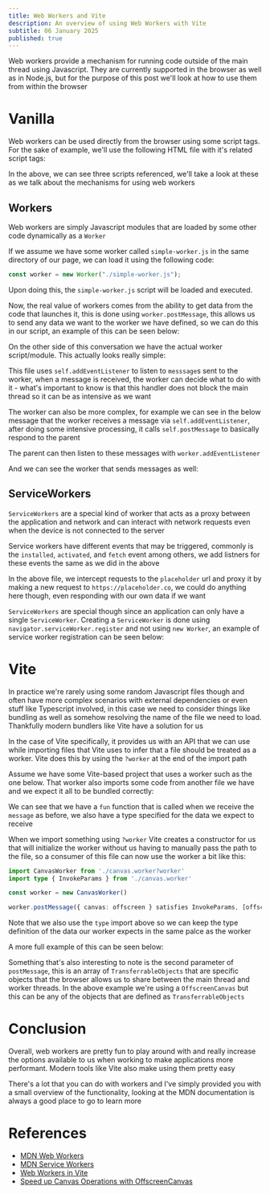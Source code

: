 ```yaml
---
title: Web Workers and Vite
description: An overview of using Web Workers with Vite
subtitle: 06 January 2025
published: true
---
```



Web workers provide a mechanism for running code outside of the main thread using Javascript. They are currently supported in the browser as well as in Node.js, but for the purpose of this post we'll look at how to use them from within the browser

# Vanilla

Web workers can be used directly from the browser using some script tags. For the sake of example, we'll use the following HTML file with it's related script tags:

<Snippet path="web-workers/plain/index.html" />

In the above, we can see three scripts referenced, we'll take a look at these as we talk about the mechanisms for using web workers

## Workers

Web workers are simply Javascript modules that are loaded by some other code dynamically as a `Worker`

If we assume we have some worker called `simple-worker.js` in the same directory of our page, we can load it using the following code:

```js
const worker = new Worker("./simple-worker.js");
```

Upon doing this, the `simple-worker.js` script will be loaded and executed. 

Now, the real value of workers comes from the ability to get data from the code that launches it, this is done using `worker.postMessage`, this allows us to send any data we want to the worker we have defined, so we can do this in our script, an example of this can be seen below:

<Snippet path="web-workers/plain/simple-worker-launcher.js" />

On the other side of this conversation we have the actual worker script/module. This actually looks really simple:

<Snippet path="web-workers/plain/simple-worker.js" />

This file uses `self.addEventListener` to listen to `messsage`s sent to the worker, when a message is received, the worker can decide what to do with it - what's important to know is that this handler does not block the main thread so it can be as intensive as we want

The worker can also be more complex, for example we can see in the below message that the worker receives a message via `self.addEventListener`, after doing some intensive processing, it calls `self.postMessage` to basically respond to the parent

The parent can then listen to these messages with `worker.addEventListener`

<Snippet path="web-workers/plain/worker-launcher.js" />

And we can see the worker that sends messages as well:

<Snippet path="web-workers/plain/worker.js" />

## ServiceWorkers 

`ServiceWorkers` are a special kind of worker that acts as a proxy between the application and network and can interact with network requests even when the device is not connected to the server

Service workers have different events that may be triggered, commonly is the `installed`, `activated`, and `fetch` event among others, we add listners for these events the same as we did in the above

<Snippet path="web-workers/plain/service-worker.js" />

In the above file, we intercept requests to the `placeholder` url and proxy it by making a new request to `https://placeholder.co`, we could do anything here though, even responding with our own data if we want

`ServiceWorkers` are special though since an application can only have a single `ServiceWorker`. Creating a `ServiceWorker` is done using `navigator.serviceWorker.register` and not using `new Worker`, an example of service worker registration can be seen below:

<Snippet path="web-workers/plain/register-service-worker.js" />

# Vite

In practice we're rarely using some random Javascript files though and often have more complex scenarios with external dependencies or even stuff like Typescript involved, in this case we need to consider things like bundling as well as somehow resolving the name of the file we need to load. Thankfully modern bundlers like Vite have a solution for us

In the case of Vite specifically, it provides us with an API that we can use while importing files that Vite uses to infer that a file should be treated as a worker. Vite does this by using the `?worker` at the end of the import path

Assume we have some Vite-based project that uses a worker such as the one below. That worker also imports some code from another file we have and we expect it all to be bundled correctly:

<Snippet path="web-workers/vite/src/canvas.worker.ts" />

We can see that we have a `fun` function that is called when we receive the `message` as before, we also have a type specified for the data we expect to receive

When we import something using `?worker` Vite creates a constructor for us that will initialize the worker without us having to manually pass the path to the file, so a consumer of this file can now use the worker a bit like this:

```ts
import CanvasWorker from './canvas.worker?worker'
import type { InvokeParams } from './canvas.worker'

const worker = new CanvasWorker()

worker.postMessage({ canvas: offscreen } satisfies InvokeParams, [offscreen])
```

Note that we also use the `type` import above so we can keep the type definition of the data our worker expects in the same palce as the worker

A more full example of this can be seen below:

<Snippet path="web-workers/vite/src/canvas.ts" />

Something that's also interesting to note is the second parameter of `postMessage`, this is an array of `TransferrableObjects` that are specific objects that the browser allows us to share between the main thread and worker threads. In the above example we're using a `OffscreenCanvas` but this can be any of the objects that are defined as `TransferrableObjects`

# Conclusion

Overall, web workers are pretty fun to play around with and really increase the options available to us when working to make applications more performant. Modern tools like Vite also make using them pretty easy

There's a lot that you can do with workers and I've simply provided you with a small overview of the functionality, looking at the MDN documentation is always a good place to go to learn more

# References

- [MDN Web Workers](https://developer.mozilla.org/en-US/docs/Web/API/Web_Workers_API)
- [MDN Service Workers](https://developer.mozilla.org/en-US/docs/Web/API/Service_Worker_API)
- [Web Workers in Vite](https://v3.vitejs.dev/guide/features.html#web-workers)
- [Speed up Canvas Operations with OffscreenCanvas](https://web.dev/articles/offscreen-canvas)